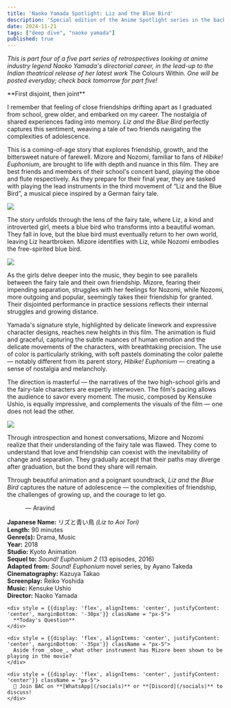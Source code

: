 ```yaml
---
title: 'Naoko Yamada Spotlight: Liz and the Blue Bird'
description: 'Special edition of the Anime Spotlight series in the backdrop of upcoming release of "The Colors Within" movie!'
date: 2024-11-21
tags: ["deep dive", "naoko yamada"]
published: true
---
```


_This is part four of a five part series of retrospectives looking at anime industry legend Naoko Yamada's directorial career, in the lead-up to the Indian theatrical release of her latest work_ The Colours Within. _One will be posted everyday; check back tomorrow for part five!_

<div style = {{display: 'flex', alignItems: 'center', justifyContent: 'center', marginBottom: '-30px', marginTop: '-10px'}}>
  **First disjoint, then joint**
</div>

I remember that feeling of close friendships drifting apart as I graduated from school, grew older, and embarked on my career. The nostalgia of shared experiences fading into memory. _Liz and the Blue Bird_ perfectly captures this sentiment, weaving a tale of two friends navigating the complexities of adolescence.

This is a coming-of-age story that explores friendship, growth, and the bittersweet nature of farewell.
Mizore and Nozomi, familiar to fans of _Hibike! Euphonium_, are brought to life with depth and nuance in this film. They are best friends and members of their school's concert band, playing the oboe and flute respectively. As they prepare for their final year, they are tasked with playing the lead instruments in the third movement of “Liz and the Blue Bird”, a musical piece inspired by a German fairy tale.

<div style = {{display: 'flex', alignItems: 'center', justifyContent: 'center', marginBottom: '-30px', marginTop: '-30px'}}>
  <img src="/images/blog/liz/liz-2.webp" class = "w-3/4"/>
</div>

The story unfolds through the lens of the fairy tale, where Liz, a kind and introverted girl, meets a blue bird who transforms into a beautiful woman. They fall in love, but the blue bird must eventually return to her own world, leaving Liz heartbroken. Mizore identifies with Liz, while Nozomi embodies the free-spirited blue bird.

<div style = {{display: 'flex', alignItems: 'center', justifyContent: 'center', marginBottom: '-30px', marginTop: '-30px'}}>
  <img src="/images/blog/liz/liz-5.webp"/>
</div>

As the girls delve deeper into the music, they begin to see parallels between the fairy tale and their own friendship. Mizore, fearing their impending separation, struggles with her feelings for Nozomi, while Nozomi, more outgoing and popular, seemingly takes their friendship for granted. Their disjointed performance in practice sessions reflects their internal struggles and growing distance.

Yamada's signature style, highlighted by delicate linework and expressive character designs, reaches new heights in this film. The animation is fluid and graceful, capturing the subtle nuances of human emotion and the delicate movements of the characters, with breathtaking precision. The use of color is particularly striking, with soft pastels dominating the color palette — notably different from its parent story, _Hibike! Euphonium_ — creating a sense of nostalgia and melancholy. 

The direction is masterful — the narratives of the two high-school girls and the fairy-tale characters are expertly interwoven. The film's pacing allows the audience to savor every moment. The music, composed by Kensuke Ushio, is equally impressive, and complements the visuals of the film — one does not lead the other. 

<div style = {{display: 'flex', alignItems: 'center', justifyContent: 'center', marginBottom: '-30px', marginTop: '-30px'}}>
  <img src="/images/blog/liz/liz-7.webp"/>
</div>

Through introspection and honest conversations, Mizore and Nozomi realize that their understanding of the fairy tale was flawed. They come to understand that love and friendship can coexist with the inevitability of change and separation. They gradually accept that their paths may diverge after graduation, but the bond they share will remain.

Through beautiful animation and a poignant soundtrack, _Liz and the Blue Bird_ captures the nature of adolescence — the complexities of friendship, the challenges of growing up, and the courage to let go.


&emsp;&emsp;&emsp;— Aravind

**Japanese Name:** リズと青い鳥 _(Liz to Aoi Tori)_ \
**Length:** 90 minutes \
**Genre(s):** Drama, Music \
**Year:** 2018 \
**Studio:** Kyoto Animation \
**Sequel to:** _Sound! Euphonium 2_ (13 episodes, 2016) \
**Adapted from:** _Sound! Euphonium_ novel series, by Ayano Takeda \
**Cinematography:** Kazuya Takao \
**Screenplay:** Reiko Yoshida \
**Music:** Kensuke Ushio \
**Director:** Naoko Yamada


<div style = {{display: 'flex', alignItems: 'center', justifyContent: 'center', marginBottom: '20px', marginTop: '0px'}}>
  <div className="w-full max-w-fit bg-white border rounded-xl shadow dark:bg-[#191919] border-[#EA4168] align-center">
  
    <div style = {{display: 'flex', alignItems: 'center', justifyContent: 'center', marginBottom: '-30px'}} className = "px-5">
      **Today's Question**
    </div>

    <div style = {{display: 'flex', alignItems: 'center', justifyContent: 'center', marginBottom: '-35px'}} className = "px-5">
      Aside from _oboe_, what other instrument has Mizore been shown to be playing in the movie?
    </div>

    <div style = {{display: 'flex', alignItems: 'center', justifyContent: 'center'}} className = "px-5">
      📢 Join BAC on **[WhatsApp](/socials)** or **[Discord](/socials)** to discuss!
    </div>
  
  </div>
</div>



